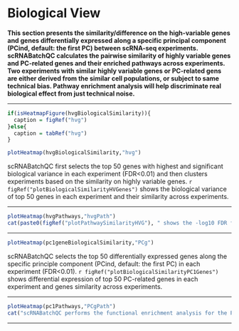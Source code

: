 # Biological View

**This section presents the similarity/difference on the high-variable genes and genes differentially expressed along a specific principal component (PCind, default: the first PC) between scRNA-seq experiments. scRNABatchQC calculates the pairwise similarity of highly variable genes and PC-related genes and their enriched pathways across experiments. Two experiments with similar highly variable genes or PC-related gens are either derived from the similar cell populations, or subject to same technical bias. Pathway enrichment analysis will help discriminate real biological effect from just technical noise.**

<hr>

```r
if(isHeatmapFigure(hvgBiologicalSimilarity)){
  caption = figRef("hvg")
}else{
  caption = tabRef("hvg")
}
```

```r
plotHeatmap(hvgBiologicalSimilarity,"hvg")
```

scRNABatchQC first selects the top 50 genes with highest and significant biological variance in each experiment (FDR<0.01) and then clusters experiments based on the similarity on highly variable genes. `r figRef("plotBiologicalSimilarityHVGenes")` shows the biological variance of top 50 genes in each experiment and their similarity across experiments.

<hr>


```r
plotHeatmap(hvgPathways,"hvgPath")
cat(paste0(figRef("plotPathwaySimilarityHVG"), " shows the -log10 FDR for enriched pathways in HVGs in each experiment and pathway similarity across experiments."))
```

<hr>

```r
plotHeatmap(pc1geneBiologicalSimilarity,"PCg")
```

scRNABatchQC selects the top 50 differentially expressed genes along the specific principle component (PCind, default: the first PC) in each experiment (FDR<0.01). `r figRef("plotBiologicalSimilarityPC1Genes")` shows differential expression of top 50 PC-related genes in each experiment and genes similarity across experiments.

<hr>

```r
plotHeatmap(pc1Pathways,"PCgPath")
cat("scRNABatchQC performs the functional enrichment analysis for the PC-related genes in each experiment. ", figRef("plotPathwaySimilarityPC1Gene"), " shows the -log10 FDR for enriched pathways in PC-related genes in each experiment and pathway similarity across experiments.")
```


<hr>
